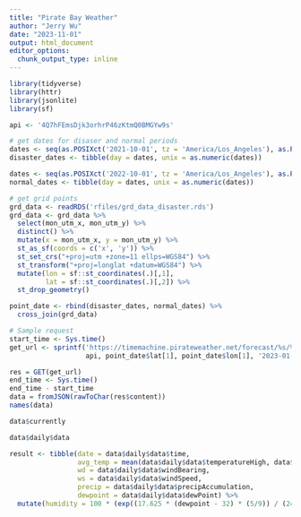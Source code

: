 ```yaml
---
title: "Pirate Bay Weather"
author: "Jerry Wu"
date: "2023-11-01"
output: html_document
editor_options: 
  chunk_output_type: inline
---
```


```r
library(tidyverse)
library(httr)
library(jsonlite)
library(sf)
```

```r
api <- '4Q7hFEmsDjk3orhrP46zKtmQ0BMGYw9s'
```

```r
# get dates for disaser and normal periods
dates <- seq(as.POSIXct('2021-10-01', tz = 'America/Los_Angeles'), as.POSIXct('2021-10-31', tz = 'America/Los_Angeles'),"days")
disaster_dates <- tibble(day = dates, unix = as.numeric(dates))

dates <- seq(as.POSIXct('2022-10-01', tz = 'America/Los_Angeles'), as.POSIXct('2022-10-31', tz = 'America/Los_Angeles'),"days")
normal_dates <- tibble(day = dates, unix = as.numeric(dates))
```

```r
# get grid points
grd_data <- readRDS('rfiles/grd_data_disaster.rds')
grd_data <- grd_data %>%
  select(mon_utm_x, mon_utm_y) %>%
  distinct() %>%
  mutate(x = mon_utm_x, y = mon_utm_y) %>%
  st_as_sf(coords = c('x', 'y')) %>%
  st_set_crs("+proj=utm +zone=11 ellps=WGS84") %>%
  st_transform("+proj=longlat +datum=WGS84") %>%
  mutate(lon = sf::st_coordinates(.)[,1],
         lat = sf::st_coordinates(.)[,2]) %>%
  st_drop_geometry()

point_date <- rbind(disaster_dates, normal_dates) %>%
  cross_join(grd_data)
```

```r
# Sample request
start_time <- Sys.time()
get_url <- sprintf('https://timemachine.pirateweather.net/forecast/%s/%s,%s,%s?exclude=minutely,hourly',
                   api, point_date$lat[1], point_date$lon[1], '2023-01-01T15:00:00Z')

res = GET(get_url)
end_time <- Sys.time()
end_time - start_time
data = fromJSON(rawToChar(res$content))
names(data)
```

```r
data$currently
```

```r
data$daily$data
```

```r
result <- tibble(date = data$daily$data$time,
                 avg_temp = mean(data$daily$data$temperatureHigh, data$daily$data$temperatureLow),
                 wd = data$daily$data$windBearing,
                 ws = data$daily$data$windSpeed,
                 precip = data$daily$data$precipAccumulation,
                 dewpoint = data$daily$data$dewPoint) %>%
  mutate(humidity = 100 * (exp((17.625 * (dewpoint - 32) * (5/9)) / (243.04 + (dewpoint - 32) * (5/9))) / exp((17.625 * (avg_temp - 32) * (5/9)) / (243.04 + (avg_temp - 32) * (5/9)))))
```